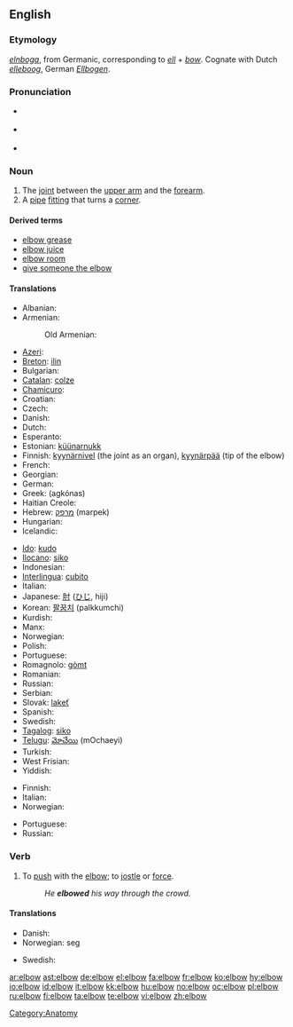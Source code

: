 ==English==
{{wikipedia}}

===Etymology===
{{etyl|ang}} ''[[elnboga]]'', from Germanic, corresponding to ''[[ell]]'' + ''[[bow]]''.  Cognate with Dutch ''[[elleboog]]'', German ''[[Ellbogen]]''.

===Pronunciation===
* {{a|UK}} {{IPA|/ˈɛlbəʊ/}}
* {{a|US}} {{IPA|/ˈɛlboʊ/}}
* {{audio|en-us-elbow.ogg|Audio (US)}}

===Noun===
{{en-noun}}

# The [[joint]] between the [[upper arm]] and the [[forearm]].
# A [[pipe]] [[fitting]] that turns a [[corner]].

====Derived terms====
* [[elbow grease]]
* [[elbow juice]]
* [[elbow room]]
* [[give the elbow|give someone the elbow]]

====Translations====
{{trans-top|joint between upper arm and forearm}}
* Albanian: {{t+|sq|bërryl|m|xs=Albanian}}
* Armenian: {{t|hy|արմունկ|sc=Armn|tr=armunk}}
*: Old Armenian: {{t|xcl|արմուկն|tr=armukn|sc=Armn}}
* [[Azeri]]: {{t|az|dirsək}}
* [[Breton]]: [[ilin]] {{m}}
* Bulgarian: {{t+|bg|лакът|m|tr=lakǎt|sc=Cyrl}}
* [[Catalan]]: [[colze]] {{m}}
* [[Chamicuro]]: {{tø|ccc|takolo}}
* Croatian: {{t-|hr|lakat|m}}
* Czech: {{t-|cs|loket|m}}
* Danish: {{t+|da|albue|c}}
* Dutch: {{t+|nl|elleboog|m}}
* Esperanto: {{t-|eo|kubuto|xs=Esperanto}}
* Estonian: [[küünarnukk]]
* Finnish: [[kyynärnivel]] (the joint as an organ), [[kyynärpää]] (tip of the elbow)
* French: {{t+|fr|coude|m}}
* Georgian: {{t|ka|იდაყვი|tr=idaqvi}}
* German: {{t+|de|Ellbogen|m}}
* Greek: {{t+|el|αγκώνας|m|sc=Grek}} (agkónas)
* Haitian Creole: {{tø|ht|koud}}
* Hebrew: [[מרפק]] (marpek) {{m}}
* Hungarian: {{t+|hu|könyök}}
* Icelandic: {{t+|is|olnbogi|m}}
{{trans-mid}}
* [[Ido]]: [[kudo]]
* [[Ilocano]]: [[siko]]
* Indonesian: {{t+|id|siku|xs=Indonesian}}
* [[Interlingua]]: [[cubito]]
* Italian: {{t+|it|gomito|m}}
* Japanese: [[肘]] ([[ひじ]], hiji)
* Korean: [[팔꿈치]] (palkkumchi)
* Kurdish: {{KUchar|[[ئه‌ژنۆ]]}}
* Manx: {{t-|gv|uillin}}
* Norwegian: {{t+|no|albue}}
* Polish: {{t+|pl|łokieć|m}}
* Portuguese: {{t+|pt|cotovelo|m}}
* Romagnolo: [[gòmt]] {{m}}
* Romanian: {{t-|ro|cot|n}}
* Russian: {{t+|ru|локоть|m|tr=lókot’|sc=Cyrl}}
* Serbian: {{t-|sr|lakat|m}}
* Slovak: [[lakeť]] {{m}}
* Spanish: {{t+|es|codo|m}}
* Swedish: {{t+|sv|armbåge|c}}
* [[Tagalog]]: [[siko]]
* [[Telugu]]: [[మోచేయి]] (mOchaeyi)
* Turkish: {{t+|tr|dirsek}}
* West Frisian: {{t-|fy|earmtakke|n}}
* Yiddish: {{t-|yi|עלנבויגן|tr=elnboygn|m}}
{{trans-bottom}}

{{trans-top|pipe fitting}}
* Finnish: {{t+|fi|mutka}}
* Italian: {{t+|it|raccordo|m}}
* Norwegian: {{t|no|bend|n}}
{{trans-mid}}
* Portuguese: {{t+|pt|cotovelo|m}}
* Russian: {{t+|ru|колено|n|tr=koléno|sc=Cyrl}}
{{trans-bottom}}

===Verb===
{{en-verb}}

# To [[push]] with the [[elbow]]; to [[jostle]] or [[force]].
#: ''He '''elbowed''' his way through the crowd.''

====Translations====
{{trans-top|to push with the elbow}}
* Danish: {{t+|da|albue}}
* Norwegian: {{t|no|albue}} seg
{{trans-mid}}
* Swedish: {{t+|sv|armbåga}}
{{trans-bottom}}

[[Category:Anatomy]]

[[ar:elbow]]
[[ast:elbow]]
[[de:elbow]]
[[el:elbow]]
[[fa:elbow]]
[[fr:elbow]]
[[ko:elbow]]
[[hy:elbow]]
[[io:elbow]]
[[id:elbow]]
[[it:elbow]]
[[kk:elbow]]
[[hu:elbow]]
[[no:elbow]]
[[oc:elbow]]
[[pl:elbow]]
[[ru:elbow]]
[[fi:elbow]]
[[ta:elbow]]
[[te:elbow]]
[[vi:elbow]]
[[zh:elbow]]